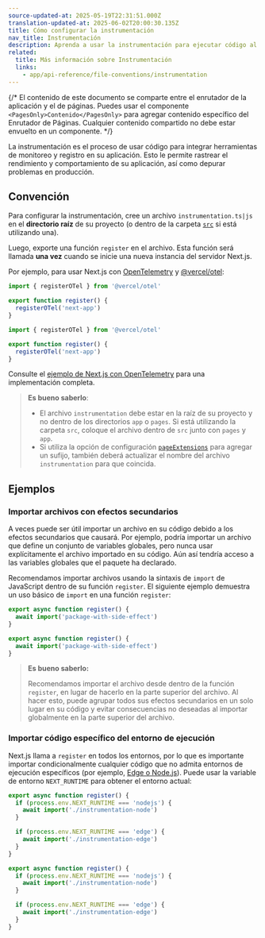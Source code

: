 ```yaml
---
source-updated-at: 2025-05-19T22:31:51.000Z
translation-updated-at: 2025-06-02T20:00:30.135Z
title: Cómo configurar la instrumentación
nav_title: Instrumentación
description: Aprenda a usar la instrumentación para ejecutar código al iniciar el servidor en su aplicación Next.js
related:
  title: Más información sobre Instrumentación
  links:
    - app/api-reference/file-conventions/instrumentation
---
```


{/* El contenido de este documento se comparte entre el enrutador de la aplicación y el de páginas. Puedes usar el componente `<PagesOnly>Contenido</PagesOnly>` para agregar contenido específico del Enrutador de Páginas. Cualquier contenido compartido no debe estar envuelto en un componente. */}

La instrumentación es el proceso de usar código para integrar herramientas de monitoreo y registro en su aplicación. Esto le permite rastrear el rendimiento y comportamiento de su aplicación, así como depurar problemas en producción.

## Convención

Para configurar la instrumentación, cree un archivo `instrumentation.ts|js` en el **directorio raíz** de su proyecto (o dentro de la carpeta [`src`](/docs/app/api-reference/file-conventions/src-folder) si está utilizando una).

Luego, exporte una función `register` en el archivo. Esta función será llamada **una vez** cuando se inicie una nueva instancia del servidor Next.js.

Por ejemplo, para usar Next.js con [OpenTelemetry](https://opentelemetry.io/) y [@vercel/otel](https://vercel.com/docs/observability/otel-overview):

```ts filename="instrumentation.ts" switcher
import { registerOTel } from '@vercel/otel'

export function register() {
  registerOTel('next-app')
}
```

```js filename="instrumentation.js" switcher
import { registerOTel } from '@vercel/otel'

export function register() {
  registerOTel('next-app')
}
```

Consulte el [ejemplo de Next.js con OpenTelemetry](https://github.com/vercel/next.js/tree/canary/examples/with-opentelemetry) para una implementación completa.

> **Es bueno saberlo**:
>
> - El archivo `instrumentation` debe estar en la raíz de su proyecto y no dentro de los directorios `app` o `pages`. Si está utilizando la carpeta `src`, coloque el archivo dentro de `src` junto con `pages` y `app`.
> - Si utiliza la opción de configuración [`pageExtensions`](/docs/app/api-reference/config/next-config-js/pageExtensions) para agregar un sufijo, también deberá actualizar el nombre del archivo `instrumentation` para que coincida.

## Ejemplos

### Importar archivos con efectos secundarios

A veces puede ser útil importar un archivo en su código debido a los efectos secundarios que causará. Por ejemplo, podría importar un archivo que define un conjunto de variables globales, pero nunca usar explícitamente el archivo importado en su código. Aún así tendría acceso a las variables globales que el paquete ha declarado.

Recomendamos importar archivos usando la sintaxis de `import` de JavaScript dentro de su función `register`. El siguiente ejemplo demuestra un uso básico de `import` en una función `register`:

```ts filename="instrumentation.ts" switcher
export async function register() {
  await import('package-with-side-effect')
}
```

```js filename="instrumentation.js" switcher
export async function register() {
  await import('package-with-side-effect')
}
```

> **Es bueno saberlo:**
>
> Recomendamos importar el archivo desde dentro de la función `register`, en lugar de hacerlo en la parte superior del archivo. Al hacer esto, puede agrupar todos sus efectos secundarios en un solo lugar en su código y evitar consecuencias no deseadas al importar globalmente en la parte superior del archivo.

### Importar código específico del entorno de ejecución

Next.js llama a `register` en todos los entornos, por lo que es importante importar condicionalmente cualquier código que no admita entornos de ejecución específicos (por ejemplo, [Edge o Node.js](/docs/app/api-reference/edge)). Puede usar la variable de entorno `NEXT_RUNTIME` para obtener el entorno actual:

```ts filename="instrumentation.ts" switcher
export async function register() {
  if (process.env.NEXT_RUNTIME === 'nodejs') {
    await import('./instrumentation-node')
  }

  if (process.env.NEXT_RUNTIME === 'edge') {
    await import('./instrumentation-edge')
  }
}
```

```js filename="instrumentation.js" switcher
export async function register() {
  if (process.env.NEXT_RUNTIME === 'nodejs') {
    await import('./instrumentation-node')
  }

  if (process.env.NEXT_RUNTIME === 'edge') {
    await import('./instrumentation-edge')
  }
}
```
